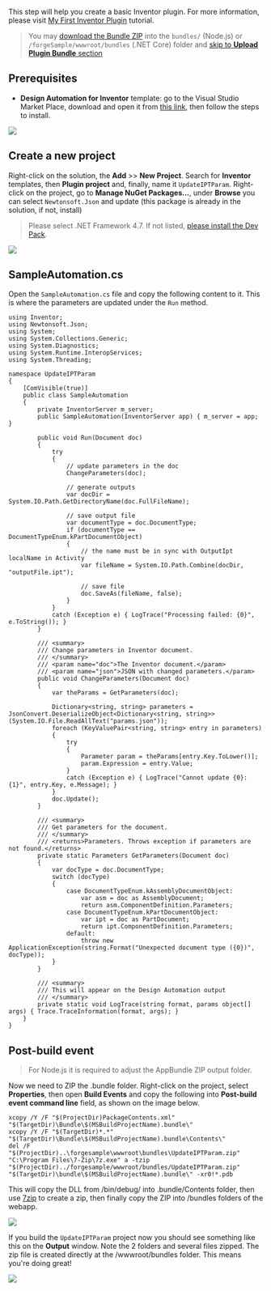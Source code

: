 This step will help you create a basic Inventor plugin. For more information, please visit [My First Inventor Plugin](https://knowledge.autodesk.com/support/inventor-products/learn-explore/caas/simplecontent/content/my-first-inventor-plug-overview.html) tutorial.

> You may [download the Bundle ZIP](https://github.com/Autodesk-Forge/learn.forge.designautomation/raw/master/forgesample/wwwroot/bundles/UpdateIPTParam.zip) into the `bundles/` (Node.js) or `/forgeSample/wwwroot/bundles` (.NET Core) folder and [skip to **Upload Plugin Bundle** section](prepare-plugin#upload-plugin-bundle)

## Prerequisites

- **Design Automation for Inventor** template: go to the Visual Studio Market Place, download and open it from [this link](https://marketplace.visualstudio.com/items?itemName=Autodesk.DesignAutomation), then follow the steps to install.

![](../_images/_inventor/da4inventor_template.png)

## Create a new project

Right-click on the solution, the **Add** >> **New Project**. Search for **Inventor** templates, then **Plugin project** and, finally, name it `UpdateIPTParam`. Right-click on the project, go to **Manage NuGet Packages...**, under **Browse** you can select `Newtonsoft.Json` and update (this package is already in the solution, if not, install)

> Please select .NET Framework 4.7. If not listed, [please install the Dev Pack](https://dotnet.microsoft.com/download/dotnet-framework/net47).

![](../_images/_inventor/new_project.gif)

## SampleAutomation.cs

Open the `SampleAutomation.cs` file and copy the following content to it. This is where the parameters are updated under the `Run` method.

```dotnet title=SampleAutomation.cs
using Inventor;
using Newtonsoft.Json;
using System;
using System.Collections.Generic;
using System.Diagnostics;
using System.Runtime.InteropServices;
using System.Threading;

namespace UpdateIPTParam
{
    [ComVisible(true)]
    public class SampleAutomation
    {
        private InventorServer m_server;
        public SampleAutomation(InventorServer app) { m_server = app; }

        public void Run(Document doc)
        {
            try
            {
                // update parameters in the doc
                ChangeParameters(doc);

                // generate outputs
                var docDir = System.IO.Path.GetDirectoryName(doc.FullFileName);

                // save output file
                var documentType = doc.DocumentType;
                if (documentType == DocumentTypeEnum.kPartDocumentObject)
                {
                    // the name must be in sync with OutputIpt localName in Activity
                    var fileName = System.IO.Path.Combine(docDir, "outputFile.ipt");

                    // save file
                    doc.SaveAs(fileName, false);
                }
            }
            catch (Exception e) { LogTrace("Processing failed: {0}", e.ToString()); }
        }

        /// <summary>
        /// Change parameters in Inventor document.
        /// </summary>
        /// <param name="doc">The Inventor document.</param>
        /// <param name="json">JSON with changed parameters.</param>
        public void ChangeParameters(Document doc)
        {
            var theParams = GetParameters(doc);

            Dictionary<string, string> parameters = JsonConvert.DeserializeObject<Dictionary<string, string>>(System.IO.File.ReadAllText("params.json"));
            foreach (KeyValuePair<string, string> entry in parameters)
            {
                try
                {
                    Parameter param = theParams[entry.Key.ToLower()];
                    param.Expression = entry.Value;
                }
                catch (Exception e) { LogTrace("Cannot update {0}: {1}", entry.Key, e.Message); }
            }
            doc.Update();
        }

        /// <summary>
        /// Get parameters for the document.
        /// </summary>
        /// <returns>Parameters. Throws exception if parameters are not found.</returns>
        private static Parameters GetParameters(Document doc)
        {
            var docType = doc.DocumentType;
            switch (docType)
            {
                case DocumentTypeEnum.kAssemblyDocumentObject:
                    var asm = doc as AssemblyDocument;
                    return asm.ComponentDefinition.Parameters;
                case DocumentTypeEnum.kPartDocumentObject:
                    var ipt = doc as PartDocument;
                    return ipt.ComponentDefinition.Parameters;
                default:
                    throw new ApplicationException(string.Format("Unexpected document type ({0})", docType));
            }
        }

        /// <summary>
        /// This will appear on the Design Automation output
        /// </summary>
        private static void LogTrace(string format, params object[] args) { Trace.TraceInformation(format, args); }
    }
}

```

## Post-build event

> For Node.js it is required to adjust the AppBundle ZIP output folder.

Now we need to ZIP the .bundle folder. Right-click on the project, select **Properties**, then open **Build Events** and copy the following into **Post-build event command line** field, as shown on the image below.

```
xcopy /Y /F "$(ProjectDir)PackageContents.xml" "$(TargetDir)\Bundle\$(MSBuildProjectName).bundle\"
xcopy /Y /F "$(TargetDir)*.*" "$(TargetDir)\Bundle\$(MSBuildProjectName).bundle\Contents\"
del /F "$(ProjectDir)..\forgesample\wwwroot\bundles\UpdateIPTParam.zip"
"C:\Program Files\7-Zip\7z.exe" a -tzip "$(ProjectDir)../forgesample/wwwroot/bundles/UpdateIPTParam.zip" "$(TargetDir)\bundle\$(MSBuildProjectName).bundle\" -xr0!*.pdb
```

This will copy the DLL from /bin/debug/ into .bundle/Contents folder, then use [7zip](https://www.7-zip.org/) to create a zip, then finally copy the ZIP into /bundles folders of the webapp.

![](../_images/_inventor/post_build.png)

If you build the `UpdateIPTParam` project now you should see something like this on the **Output** window. Note the 2 folders and several files zipped. The zip file is created directly at the /wwwroot/bundles folder. This means you're doing great!

![](../_images/_inventor/build_output.png)
